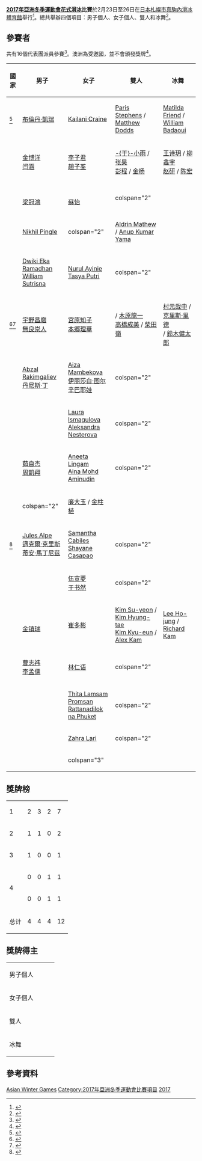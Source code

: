 {{Infobox Asian Games event
|event = 花式滑冰
|games = 2017年亞洲冬季運動會
|image = Figure skating pictogram.svg
|caption = 
|venue = [[真駒內滑冰體育館|真駒內滑冰體育館]]
|dates = 2月23日至26日
|competitors = 
|nations = 16
|prev = [[2011年亞洲冬季運動會花式滑冰比賽|2011]]
|next = [[2021年亞洲冬季運動會花式滑冰比賽|2021]]
}}

'''[[2017年亞洲冬季運動會|2017年亞洲冬季運動會]][[花式滑冰|花式滑冰]]比賽'''於2月23日至26日在[[日本|日本]][[札幌市|札幌市]][[真駒內滑冰體育館|真駒內滑冰體育館]]舉行<ref>{{cite web |url=https://sapporo2017.org/site/athletics-en/ensportsen.html |title=Sports and venues |website=www.sapporo2017.org/ |publisher=Sapporo 2017 Organizing Committee |access-date=3 December 2016 |deadurl=yes |archiveurl=https://web.archive.org/web/20161220185428/https://sapporo2017.org/site/athletics-en/ensportsen.html |archivedate=2016年12月20日 }}</ref>。總共舉辦四個項目：男子個人、女子個人、雙人和冰舞<ref>{{cite web|url=http://www.koreacurling.co.kr/upfile/board/18/573a82930f0d9.pdf|title=Sports Technical Handbook|website=www.koreacurling.co.kr/|publisher=Sapporo Organizing Committee for the 8th Asian Winter Games|access-date=17 December 2016|archive-date=2016-12-20|archive-url=https://web.archive.org/web/20161220221203/http://www.koreacurling.co.kr/upfile/board/18/573a82930f0d9.pdf|dead-url=yes}}</ref>。

==參賽者==
共有16個代表團派員參賽<ref>{{cite web |url=https://sapporo2017.org/site/news-en/12161.html |title=2017 Sapporo AWG sport entries by NOC |date=16 December 2016 |website=www.sapporo2017.org |publisher=8th Sapporo Asian Winter Games Organizing Committee |access-date=16 December 2016 |deadurl=yes |archiveurl=https://web.archive.org/web/20161220185609/https://sapporo2017.org/site/news-en/12161.html |archivedate=2016年12月20日 }}</ref>。澳洲為受邀國，並不會頒發獎牌<ref>{{cite web |url=http://www.insidethegames.biz/articles/1043168/athletes-from-oceania-granted-permission-to-compete-at-sapporo-2017-by-organising-committee |title=Athletes from Oceania granted permission to compete at Sapporo 2017 by Organising Committee |last=Morgan |first=Liam |date=30 October 2016 |website=Insidethegames.biz |publisher=Dunsar Media |access-date=2 January 2017 |archive-date=2017-01-02 |archive-url=https://web.archive.org/web/20170102172402/http://www.insidethegames.biz/articles/1043168/athletes-from-oceania-granted-permission-to-compete-at-sapporo-2017-by-organising-committee |dead-url=no }}</ref>。

{| class="wikitable"
|- 
! 國家
! 男子
! 女子
! 雙人
! 冰舞
|-
| {{flagIOC2|AUS|2017年亞洲冬季運動會}}<ref>{{cite web |url=http://www.isa.org.au/asian-winter-games-2017 |title=Ice Skating Australia announces Nominations to Asian Winter Games |date=19 December 2016 |website=www.isa.org.au |publisher=Ice Skating Australia |access-date=20 December 2016 |archive-date=2017-01-09 |archive-url=https://web.archive.org/web/20170109015122/https://www.isa.org.au/asian-winter-games-2017 |dead-url=no }}</ref>
| [[布倫丹·凱瑞|布倫丹·凱瑞]] 
| [[Kailani_Craine|Kailani Craine]]
| [[Paris_Stephens|Paris Stephens]] / [[Matthew_Dodds|Matthew Dodds]]
| [[Matilda_Friend|Matilda Friend]] / [[William_Badaoui|William Badaoui]]
|-
| {{flagIOC2|CHN|2017年亞洲冬季運動會}}
| [[金博洋|金博洋]]<br />[[闫涵|闫涵]]
| [[李子君|李子君]]<br />[[趙子荃|趙子荃]]
| [[于小雨|-{于}-小雨]] / [[张昊|张昊]]<br />[[彭程_(花样滑冰运动员)|彭程]] / [[金杨|金杨]]
| [[王诗玥|王诗玥]] / [[柳鑫宇|柳鑫宇]]<br />[[赵研|赵研]] / [[陈宏_(花样滑冰运动员)|陈宏]]
|-
| {{flagIOC2|HKG|2017年亞洲冬季運動會}}
| {{Link-ja|李厚賢|李厚賢}}<br>[[梁冠鴻|梁冠鴻]]
| {{Link-en|馬曉晴|Maisy Ma}}<br>[[蘇怡_(1999年)|蘇怡]]
| colspan="2" {{n/a}}
|-
| {{flagIOC2|IND|2017年亞洲冬季運動會}}
| [[Nikhil_Pingle|Nikhil Pingle]]
| colspan="2" {{n/a}}
| [[Aldrin_Mathew|Aldrin Mathew]] / [[Anup_Kumar_Yama|Anup Kumar Yama]]
|-
| {{flagIOC2|INA|2017年亞洲冬季運動會}}
| [[Dwiki_Eka_Ramadhan|Dwiki Eka Ramadhan]]<br>[[William_Sutrisna|William Sutrisna]]
| [[Nurul_Ayinie|Nurul Ayinie]]<br>[[Tasya_Putri|Tasya Putri]]
| colspan="2" {{n/a}}
|-
| {{flagIOC2|JPN|2017年亞洲冬季運動會}}<ref>{{cite web |url= http://skatingjapan.or.jp/whatsnew/detail.php?id=3231&kyodo=0&sports_id=2 |title= 世界フィギュア選手権ほか　代表選手 |language= ja |publisher= [[日本滑冰聯盟|日本滑冰聯盟]] |date= 27 December 2016 |access-date= 2017-01-09 |archive-url= https://web.archive.org/web/20161227132611/http://skatingjapan.or.jp/whatsnew/detail.php?id=3231&kyodo=0&sports_id=2 |archive-date= 2016-12-27 |dead-url= yes }}</ref><ref>{{cite web |last=Wong |first=Jackie |url=http://www.rockerskating.com/news/2016/12/25/2017-isu-championships-list-of-announced-entrants |title=2017 ISU Championships: List of announced entrants |date=25 December 2016 |website=www.rockerskating.com/ |access-date=29 December 2016 |archive-date=2016-12-26 |archive-url=https://web.archive.org/web/20161226060519/http://www.rockerskating.com/news/2016/12/25/2017-isu-championships-list-of-announced-entrants |dead-url=no }}</ref>
| [[宇野昌磨|宇野昌磨]]<br>[[無良崇人|無良崇人]]
| [[宮原知子|宮原知子]]<br>[[本郷理華|本郷理華]]
| {{Link-ja|須崎海羽|須崎海羽}} / [[木原龍一|木原龍一]]<br>[[高橋成美|高橋成美]] / [[柴田嶺|柴田嶺]]
| [[村元哉中|村元哉中]] / [[克里斯·里德|克里斯·里德]]<br>{{Link-ja|森衣吹|森衣吹}} / [[鈴木健太郎|鈴木健太郎]]
|-
| {{flagIOC2|KAZ|2017年亞洲冬季運動會}}
| [[Abzal_Rakimgaliev|Abzal Rakimgaliev]]<br>[[丹尼斯·丁|丹尼斯·丁]]
| [[Aiza_Mambekova|Aiza Mambekova]]<br>[[伊丽莎白·图尔辛巴耶娃|伊丽莎白·图尔辛巴耶娃]]
| colspan="2" {{n/a}}
|-
| {{flagIOC2|KGZ|2017年亞洲冬季運動會}}
| {{n/a}}
| [[Laura_Ismagulova|Laura Ismagulova]]<br>[[Aleksandra_Nesterova|Aleksandra Nesterova]]
| colspan="2" {{n/a}}
|-
| {{flagIOC2|MAS|2017年亞洲冬季運動會}}
| [[茹自杰|茹自杰]]<br>[[周凱翔|周凱翔]]
| [[Aneeta_Lingam|Aneeta Lingam]]<br>[[Aina_Mohd_Aminudin|Aina Mohd Aminudin]]
| colspan="2" {{n/a}}
|-
| {{flagIOC2|PRK|2017年亞洲冬季運動會}}
| colspan="2" {{n/a}}
| [[廉大玉|廉大玉]] / [[金柱植|金柱植]]
| {{n/a}}
|-
| {{flagIOC2|PHI|2017年亞洲冬季運動會}}<ref>{{cite news |title=29 Filipino athletes to compete in 2017 Asian Winter Games |url=http://sports.mb.com.ph/2016/11/25/29-filipino-athletes-to-compete-in-2017-asian-winter-games/ |newspaper=[[Manila_Bulletin|Manila Bulletin]] |location=Manila, Philippines |date=25 November 2016 |access-date=25 November 2016 |archive-date=2018-11-21 |archive-url=https://web.archive.org/web/20181121072713/https://sports.mb.com.ph/2016/11/25/29-filipino-athletes-to-compete-in-2017-asian-winter-games/ |dead-url=no }}</ref>
| [[Jules_Alpe|Jules Alpe]]<br>[[邁克爾·克里斯蒂安·馬丁尼茲|邁克爾·克里斯蒂安·馬丁尼茲]]
| [[Samantha_Cabiles|Samantha Cabiles]]<br>[[Shayane_Casapao|Shayane Casapao]]
| colspan="2" {{n/a}}
|-
| {{flagIOC2|SIN|2017年亞洲冬季運動會}}
| {{n/a}}
| [[伍宣菱|伍宣菱]]<br>[[于书然|于书然]]
| colspan="2" {{n/a}}
|-
| {{flagIOC2|KOR|2017年亞洲冬季運動會}}
| {{Link-en|李俊型|Lee June-hyoung}}<br>[[金镇瑞|金镇瑞]]
| [[崔多彬|崔多彬]]<br>{{Link-en|金娜玄|Kim Na-hyun}}
| [[Kim_Su-yeon|Kim Su-yeon]] / [[Kim_Hyung-tae_(figure_skater)|Kim Hyung-tae]]<br>[[Kim_Kyu-eun|Kim Kyu-eun]] / [[Alex_Kam|Alex Kam]]
| [[Lee_Ho-jung|Lee Ho-jung]] / [[Richard_Kam|Richard Kam]]
|-
| {{flagIOC2|TPE|2017年亞洲冬季運動會}}
| [[曹志祎|曹志祎]]<br>[[李孟儒|李孟儒]]
| [[林仁语|林仁语]]
| colspan="2" {{n/a}}
|-
| {{flagIOC2|THA|2017年亞洲冬季運動會}}
| {{n/a}}
| [[Thita_Lamsam|Thita Lamsam]]<br>[[Promsan_Rattanadilok_na_Phuket|Promsan Rattanadilok na Phuket]]
| colspan="2" {{n/a}}
|-
| {{flagIOC2|UAE|2017年亞洲冬季運動會}}
| {{n/a}}
| [[Zahra_Lari|Zahra Lari]]
| colspan="2" {{n/a}}
|-
| {{flagIOC2|UZB|2017年亞洲冬季運動會}}
| {{Link-ja|戈米沙|ミーシャ・ジー}}
| colspan="3" {{n/a}}
|}

==獎牌榜==
{| {{RankedMedalTable}}
|-
| 1 || align=left | {{flagIOC2|CHN|2017年亞洲冬季運動會}} || 2 || 3 || 2 || 7
|-
| 2 || align=left | {{flagIOC2|JPN|2017年亞洲冬季運動會}} || 1 || 1 || 0 || 2
|-
| 3 || align=left | {{flagIOC2|KOR|2017年亞洲冬季運動會}} || 1 || 0 || 0 || 1
|-
|rowspan=2| 4 || align=left | {{flagIOC2|KAZ|2017年亞洲冬季運動會}} || 0 || 0 || 1 || 1
|-
| align=left | {{flagIOC2|PRK|2017年亞洲冬季運動會}} || 0 || 0 || 1 || 1
|-
! colspan=2 | 总计 || 4 || 4 || 4 || 12
|}

==獎牌得主==
{| {{MedalistTable|type=項目}}
|-
| 男子個人
|{{flagIOC2medalist|[[宇野昌磨|宇野昌磨]]|JPN|2017年亞洲冬季運動會}}
|{{flagIOC2medalist|[[金博洋|金博洋]]|CHN|2017年亞洲冬季運動會}}
|{{flagIOC2medalist|[[闫涵|闫涵]]|CHN|2017年亞洲冬季運動會}}
|-
| 女子個人
|{{flagIOC2medalist|[[崔多彬|崔多彬]]|KOR|2017年亞洲冬季運動會}}
|{{flagIOC2medalist|[[李子君|李子君]]|CHN|2017年亞洲冬季運動會}}
|{{flagIOC2medalist|[[伊丽莎白·图尔辛巴耶娃|伊丽莎白·图尔辛巴耶娃]]|KAZ|2017年亞洲冬季運動會}}
|-
| 雙人
| {{flagIOC2medalist|[[于小雨|-{于}-小雨]] / [[张昊|张昊]]|CHN|2017年亞洲冬季運動會}}
| {{flagIOC2medalist|[[彭程_(花样滑冰运动员)|彭程]] / [[金杨|金杨]]|CHN|2017年亞洲冬季運動會}}
| {{flagIOC2medalist|[[廉大玉|廉大玉]] / [[金柱植|金柱植]]|PRK|2017年亞洲冬季運動會}}
|-
| 冰舞
| {{flagIOC2medalist|[[王诗玥|王诗玥]] / [[柳鑫宇|柳鑫宇]]|CHN|2017年亞洲冬季運動會}}
| {{flagIOC2medalist|[[村元哉中|村元哉中]] / [[克里斯·里德|克里斯·里德]]|JPN|2017年亞洲冬季運動會}}
| {{flagIOC2medalist|[[赵研|赵研]] / [[陈宏_(花样滑冰运动员)|陈宏]]|CHN|2017年亞洲冬季運動會}}
|}

==參考資料==
{{reflist}}

{{2017年亞洲冬季運動會比賽項目}}
{{亞洲冬季運動會花式滑冰比賽}}

[[Category:2017年花式滑冰|Asian Winter Games]]
[[Category:2017年亞洲冬季運動會比賽項目|Category:2017年亞洲冬季運動會比賽項目]]
[[Category:日本主辦的國際花式滑冰賽事|2017]]